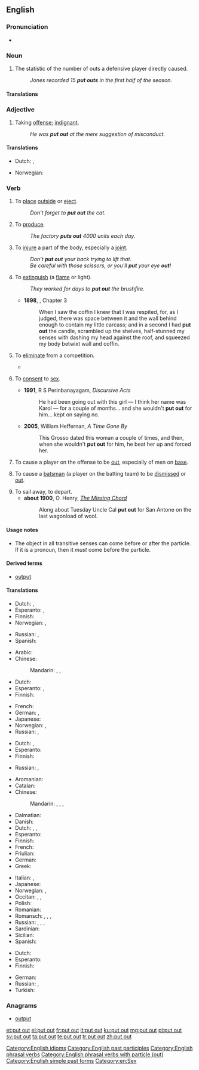==English==

===Pronunciation===
* {{audio|En-uk-to put out.ogg|Audio (UK)}}

===Noun===
{{en-noun|head=[[put]] [[out]]}}

# {{baseball}} The statistic of the number of outs a defensive player directly caused.
#: ''Jones recorded 15 '''put outs''' in the first half of the season.''

====Translations====
{{trans-top|baseball statistic}}
{{trans-mid}}
{{trans-bottom}}

===Adjective===
{{en-adj}}

# Taking [[offense]]; [[indignant]].
#: ''He was '''put out''' at the mere suggestion of misconduct.''

====Translations====
{{trans-top|taking offense}}
* Dutch: {{t+|nl|ontzet}}, {{t+|nl|verontwaardigd}}
{{trans-mid}}
* Norwegian: {{t-|no|satt ut}}
{{trans-bottom}}

===Verb===
{{en-verb|head=[[put]] [[out]]|puts out|putting out|put out}}

# {{transitive}} To [[place]] [[outside]] or [[eject]].
#: ''Don’t forget to '''put out''' the cat.''
# {{transitive}} To [[produce]].
#: ''The factory '''puts out''' 4000 units each day.''
# {{transitive}} To [[injure]] a part of the body, especially a [[joint]].
#: ''Don’t '''put out''' your back trying to lift that.''
#: ''Be careful with those scissors, or you'll '''put''' your eye '''out'''!''
# {{transitive}} To [[extinguish]] (a [[flame]] or light).
#: ''They worked for days to '''put out''' the brushfire.''
#* '''1898''', {{w|J. Meade Falkner}}, {{w|Moonfleet}} Chapter 3
#*: When I saw the coffin I knew that I was respited, for, as I judged, there was space between it and the wall behind enough to contain my little carcass; and in a second I had '''put out''' the candle, scrambled up the shelves, half-stunned my senses with dashing my head against the roof, and squeezed my body betwixt wall and coffin.
# {{transitive}} To [[eliminate]] from a competition.
#* {{quote-news
|year=2011
|date=October 1
|author=Tom Fordyce
|title=Rugby World Cup 2011: England 16-12 Scotland
|work=BBC Sport
|url=http://news.bbc.co.uk/sport2/hi/rugby_union/15124512.stm
|page=
|passage=England stumbled into the World Cup quarter-finals and almost certainly '''put Scotland out''' after an error-ridden victory at Eden Park.}}
# {{slang|intransitive}} To [[consent]] to [[sex]].
#* '''1991''', R S Perinbanayagam, ''Discursive Acts''
#*: He had been going out with this girl &mdash; I think her name was Karol &mdash; for a couple of months... and she wouldn't '''put out''' for him... kept on saying no.
#* '''2005''', William Heffernan, ''A Time Gone By''
#*: This Grosso dated this woman a couple of times, and then, when she wouldn't '''put out''' for him, he beat her up and forced her.
# {{baseball}} To cause a player on the offense to be [[out]], especially of men on [[base]].
# {{cricket}} To cause a [[batsman]] (a player on the batting team) to be [[dismissed]] or [[out]].
# To sail away, to depart. 
#* '''about 1900''', O. Henry, ''[[s:The Missing Chord|The Missing Chord]]''
#*:Along about Tuesday Uncle Cal '''put out''' for San Antone on the last wagonload of wool. 

====Usage notes====
* The object in all transitive senses can come before or after the particle. If it is a pronoun, then it ''must'' come before the particle.

====Derived terms====
* [[output]]

====Translations====
{{trans-top|place outside or eject}}
* Dutch: {{t+|nl|buitenzetten}}, {{t+|nl|uitwerpen}}
* Esperanto: {{t-|eo|eligi}}, {{t-|eo|forigi}}
* Finnish: {{t-|fi|laittaa ulos}}
* Norwegian: {{t-|no|sette ut}}, {{t-|no|slippe ut}}
{{trans-mid}}
* Russian: {{t+|ru|выкладывать|tr=vykládyvat'|sc=Cyrl}} {{impf}}, {{t+|ru|выложить|tr=výložit'|sc=Cyrl}} {{pf.}}
* Spanish: {{t+|es|sacar}}
{{trans-bottom}}

{{trans-top|produce}}
* Arabic: {{t-|ar|أنتج|tr='ántaja|sc=Arab}}
* Chinese:
*: Mandarin: {{t|cmn|制造|tr=zhìzào|sc=Hani}}, {{t|cmn|生產|sc=Hani}}, {{t|cmn|生产|tr=shēngchǎn|sc=Hani}}
* Dutch: {{t+|nl|produceren}}
* Esperanto: {{t+|eo|produkti}}, {{t-|eo|eligi}}
* Finnish: {{t+|fi|tuottaa}}
{{trans-mid}}
* French: {{t+|fr|produire}}
* German: {{t+|de|produzieren}}, {{t+|de|herstellen}}
* Japanese: {{t+|ja|生産|tr=せいさんする, seisan-surú|alt=生産する|sc=Jpan}}
* Norwegian: {{t+|no|lage}}, {{t+|no|produsere}}
* Russian: {{t+|ru|производить|tr=proizvodít’|sc=Cyrl}} {{impf}}, {{t+|ru|произвести|tr=proizvestí|sc=Cyrl}} {{pf.}}
{{trans-bottom}}

{{trans-top|injure a joint in the body}}
* Dutch: {{t+|nl|kwetsen}}, {{t+|nl|blesseren}}
* Esperanto: {{t-|eo|misfleksi}}
* Finnish: {{t+|fi|vahingoittaa}}
{{trans-mid}}
* Russian: {{t+|ru|вывихивать|tr=vyvíxivat'|sc=Cyrl}} {{impf}}, {{t+|ru|вывихнуть|tr=vývixnut'|sc=Cyrl}} {{pf.}}
{{trans-bottom}}

{{trans-top|extinguish}}
* Aromanian: {{t-|rup|astingu}}
* Catalan: {{t+|ca|apagar}}
* Chinese:
*: Mandarin: {{t|cmn|熄滅|sc=Hani}}, {{t|cmn|熄灭|tr=xīmiè|sc=Hani}}, {{t|cmn|撲滅|sc=Hani}}, {{t|cmn|扑灭|tr=pūmiè|sc=Hani}}
* Dalmatian: {{tø|dlm|stotur}}
* Danish: {{t+|da|slukke}}
* Dutch: {{qualifier|fire}} {{t+|nl|blussen}}, {{qualifier|light, candle}} {{t+|nl|uitdoen}}, {{t+|nl|doven}}
* Esperanto: {{t-|eo|estingi}}
* Finnish: {{t+|fi|sammuttaa}}
* French: {{t+|fr|éteindre}}
* Friulian: {{tø|fur|distudâ}}
* German: {{t+|de|löschen}}
* Greek: {{t+|el|σβήνω|tr=svíno|sc=Grek}}
{{trans-mid}}
* Italian: {{t-|it|estinguere}}, {{t-|it|spegnere}}
* Japanese: {{t-|ja|消す|tr=けす, kesu|sc=Jpan}}
* Norwegian: {{t-|no|slokke}}, {{t-|no|slukke}}
* Occitan: {{t-|oc|astudar}}, {{t-|oc|esténher}}, {{t-|oc|esténger}}
* Polish: {{t-|pl|wygaszać}}
* Romanian: {{t-|ro|stinge}}
* Romansch: {{t-|rm|stüder}}, {{t-|rm|stüzzer}}, {{t-|rm|stidar}}, {{t-|rm|stizar}}
* Russian: {{t+|ru|тушить|tr=tušít'|sc=Cyrl}} {{impf}}, {{t+|ru|потушить|tr=potušít'|sc=Cyrl}} {{pf.}}, {{t+|ru|гасить|tr=gasít'|sc=Cyrl}} {{impf}}, {{t+|ru|погасить|tr=pogasít'|sc=Cyrl}} {{pf.}}
* Sardinian: {{t-|sc|studai}}
* Sicilian: {{t+|scn|astutari}}
* Spanish: {{t+|es|extinguir}}
{{trans-bottom}}

{{trans-top|consent to sex}}
* Dutch: {{t+|nl|toegeven}}
* Esperanto: {{t+|eo|konsenti}}
* Finnish: {{t+|fi|antaa}}
{{trans-mid}}
* German: {{t+|de|ranlassen}}
* Russian: {{qualifier|slang}} {{t+|ru|давать|tr=dat'}} {{impf}}, {{t+|ru|дать|tr=davát'}} {{pf.}}
* Turkish: {{t+|tr|vermek}}
{{trans-bottom}}

===Anagrams===
* [[output#English|output]]

[[Category:English idioms]]
[[Category:English past participles]]
[[Category:English phrasal verbs]]
[[Category:English phrasal verbs with particle (out)]]
[[Category:English simple past forms]]
[[Category:en:Sex]]

[[et:put out]]
[[el:put out]]
[[fr:put out]]
[[it:put out]]
[[ku:put out]]
[[mg:put out]]
[[pl:put out]]
[[sv:put out]]
[[ta:put out]]
[[te:put out]]
[[tr:put out]]
[[zh:put out]]